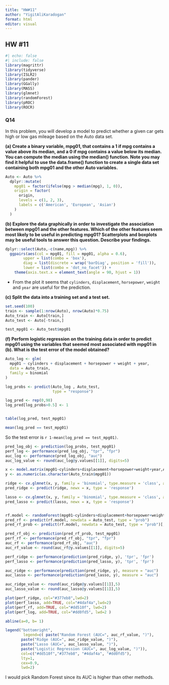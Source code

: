 ---
title: "HW#11"
author: "YigitAliKaradogan"
format: html
editor: visual
---

## HW #11

```{r}
#| echo: false
#| include: false
library(magrittr)
library(tidyverse)
library(ISLR2)
library(pander)
library(GGally)
library(MASS)
library(glmnet)
library(randomForest)
library(pROC)
library(ROCR)
```

### Q14

In this problem, you will develop a model to predict whether a given car gets high or low gas mileage based on the Auto data set.

**(a) Create a binary variable, mpg01, that contains a 1 if mpg contains a value above its median, and a 0 if mpg contains a value below its median. You can compute the median using the median() function. Note you may find it helpful to use the data.frame() function to create a single data set containing both mpg01 and the other Auto variables.\
**

```{r}
Auto <- Auto %>%
  dplyr::mutate(
    mpg01 = factor(ifelse(mpg > median(mpg), 1, 0)),
    origin = factor(
      origin,
      levels = c(1, 2, 3),
      labels = c('American', 'European', 'Asian')
    )
  )
```

**(b) Explore the data graphically in order to investigate the association between mpg01 and the other features. Which of the other features seem most likely to be useful in predicting mpg01? Scatterplots and boxplots may be useful tools to answer this question. Describe your findings.**

```{r,fig.width=12,fig.asp=1, message=FALSE, warning=FALSE}
dplyr::select(Auto,-c(name,mpg)) %>% 
  ggpairs(aes(col = mpg01, fill = mpg01, alpha = 0.6),
        upper = list(combo = 'box'),
        diag = list(discrete = wrap('barDiag', position = 'fill')),
        lower = list(combo = 'dot_no_facet')) +
    theme(axis.text.x = element_text(angle = 90, hjust = 1))
```

-   From the plot it seems that `cylinders`, `displacement`, `horsepower`, `weight` and `year` are useful for the prediction.

**(c) Split the data into a training set and a test set.**

```{r}
set.seed(100)
train <- sample(1:nrow(Auto), nrow(Auto)*0.75)
Auto_train <- Auto[train,]
Auto_test <- Auto[-train,]

test_mpg01 <- Auto_test$mpg01
```

**(f) Perform logistic regression on the training data in order to predict mpg01 using the variables that seemed most associated with mpg01 in (b). What is the test error of the model obtained?**

```{r}
Auto_log <- glm(
  mpg01 ~ cylinders + displacement + horsepower + weight + year,
  data = Auto_train,
  family = binomial
)

log_probs <- predict(Auto_log , Auto_test,
                     type = "response")

log_pred <- rep(0,98)
log_pred[log_probs>0.5] <- 1


table(log_pred, test_mpg01)
```

```{r}
mean(log_pred == test_mpg01)
```

So the test error is `r 1-mean(log_pred == test_mpg01)`.

```{r}
pred_log_obj <- prediction(log_probs, test_mpg01)
perf_log <- performance(pred_log_obj, "tpr", "fpr")
auc_log <- performance(pred_log_obj, "auc")
auc_log_value <- round(auc_log@y.values[[1]], digits=5)
```

```{r}
x <- model.matrix(mpg01~cylinders+displacement+horsepower+weight+year,Auto_train)
y <- as.numeric(as.character(Auto_train$mpg01))

ridge <- cv.glmnet(x, y, family = 'binomial', type.measure = 'class', alpha = 0) 
pred_ridge <- predict(ridge, newx = x, type = 'response')

lasso <- cv.glmnet(x, y, family = 'binomial', type.measure = 'class', alpha = 1) 
pred_lasso <- predict(lasso, newx = x, type = 'response')


rf.model <- randomForest(mpg01~cylinders+displacement+horsepower+weight+year, data = Auto_train)
pred_rf <- predict(rf.model, newdata = Auto_test, type = "prob")
pred_rf_prob <- predict(rf.model, newdata = Auto_test, type = "prob")[,2]

```

```{r}
pred_rf_obj <- prediction(pred_rf_prob, test_mpg01)
perf_rf <- performance(pred_rf_obj, "tpr", "fpr")
auc_rf <- performance(pred_rf_obj, "auc")
auc_rf_value <- round(auc_rf@y.values[[1]], digits=5)

```

```{r}
perf_ridge <- performance(prediction(pred_ridge, y), 'tpr', 'fpr')
perf_lasso <- performance(prediction(pred_lasso, y), 'tpr', 'fpr')

auc_ridge <- performance(prediction(pred_ridge, y), measure = "auc")
auc_lasso <- performance(prediction(pred_lasso, y), measure = "auc")

auc_ridge_value <- round(auc_ridge@y.values[[1]],5)
auc_lasso_value <- round(auc_lasso@y.values[[1]],5)

plot(perf_ridge, col="#377eb8",lwd=2)
plot(perf_lasso, add=TRUE, col="#4daf4a",lwd=2)
plot(perf_rf, add=TRUE, col="#dd510f", lwd=2)
plot(perf_log, add=TRUE, col="#dd0fd5", lwd=2 )

abline(a=0, b= 1)

legend("bottomright",           
        legend=c( paste("Random Forest (AUC=", auc_rf_value, ")"),
       paste("Ridge (AUC=", auc_ridge_value, ")"), 
       paste("Lasso (AUC=", auc_lasso_value, ")"),
       paste("Logistic Regression (AUC=", auc_log_value, ")")),  
       col=c("#dd510f","#377eb8", "#4daf4a", "#dd0fd5"),            
       lty=1,                    
       cex=0.9,
       lwd=2) 
```

I would pick Random Forest since its AUC is higher than other methods.
